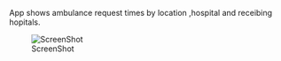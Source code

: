 
App shows ambulance request times by location ,hospital and receibing hopitals.

![ScreenShot](/featured2.jpg)
